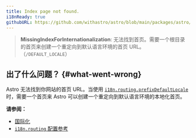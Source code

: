 ```yaml
---
title: Index page not found.
i18nReady: true
githubURL: https://github.com/withastro/astro/blob/main/packages/astro/src/core/errors/errors-data.ts
---
```

> **MissingIndexForInternationalization**: 无法找到首页。需要一个根目录的首页来创建一个重定向到默认语言环境的首页 URL。（`/DEFAULT_LOCALE`）

## 出了什么问题？ \{#what-went-wrong\}
Astro 无法找到你网站的首页 URL。当使用 [`i18n.routing.prefixDefaultLocale`](/zh-cn/reference/configuration-reference/#i18nroutingprefixdefaultlocale) 时，需要一个首页来 Astro 可以创建一个重定向到默认语言环境的本地化首页。

**请参阅：**
-  [国际化](/zh-cn/guides/internationalization/#routing)
-  [`i18n.routing` 配置参考](/zh-cn/reference/configuration-reference/#i18nrouting)

